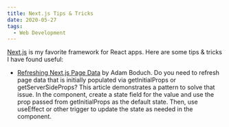 ```yaml
---
title: Next.js Tips & Tricks
date: 2020-05-27
tags:
  - Web Development
---
```


[Next.js](https://nextjs.org/) is my favorite framework for React apps. Here are some tips & tricks I have found useful:

- [Refreshing Next.js Page Data](http://www.boduch.ca/2019/04/refreshing-nextjs-page-data.html) by Adam Boduch. Do you need to refresh page data that is initially populated via getInitialProps or getServerSideProps? This article demonstrates a pattern to solve that issue. In the component, create a state field for the value and use the prop passed from getInitialProps as the default state. Then, use useEffect or other trigger to update the state as needed in the component.